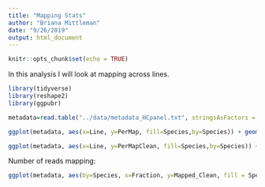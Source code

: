 ```yaml
---
title: "Mapping Stats"
author: "Briana Mittleman"
date: "9/26/2019"
output: html_document
---
```


```r
knitr::opts_chunk$set(echo = TRUE)
```

In this analysis I will look at mapping across lines.  


```r
library(tidyverse)
library(reshape2)
library(ggpubr)
```

```r
metadata=read.table("../data/metadata_HCpanel.txt", stringsAsFactors = F, header = T, sep="\t")
```


```r
ggplot(metadata, aes(x=Line, y=PerMap, fill=Species,by=Species)) + geom_bar(position = "dodge", stat="identity") + facet_grid(~Fraction) +theme(axis.text.x = element_text(angle = 90)) + labs(y= "Map percent", title="Pre cleaning") + scale_fill_brewer(palette = "Dark2")
```
```r
ggplot(metadata, aes(x=Line, y=PerMapClean, fill=Species,by=Species)) + geom_bar(position = "dodge", stat="identity") + facet_grid(~Fraction) +theme(axis.text.x = element_text(angle = 90)) + labs(y= "Map percent", title="Post cleaning") + scale_fill_brewer(palette = "Dark2")
```


Number of reads mapping:

```r
ggplot(metadata, aes(by=Species, x=Fraction, y=Mapped_Clean, fill = Species)) + geom_boxplot() + stat_compare_means(method="t.test") + labs(y="Mapped reads after cleaning", title="Mapped reads by fraction and species") + scale_fill_brewer(palette = "Dark2")
```

